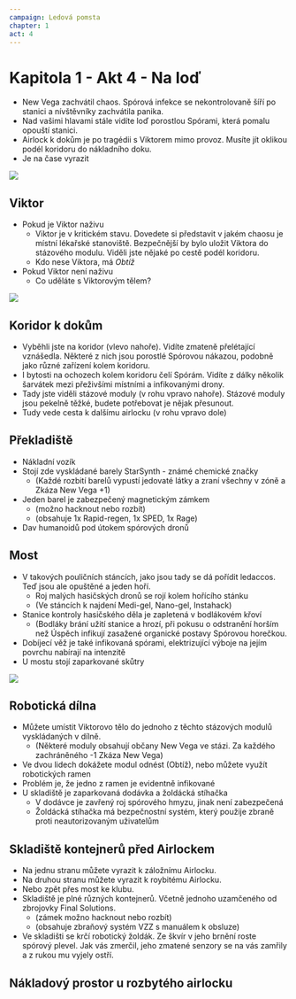 ```yaml
---
campaign: Ledová pomsta
chapter: 1
act: 4
---
```


# Kapitola 1 - Akt 4 - Na loď

-   New Vega zachvátil chaos. Spórová infekce se nekontrolovaně šíří po stanici a nívštěvníky zachvátila panika.
-   Nad vašimi hlavami stále vidíte loď porostlou Spórami, která pomalu opouští stanici.
-   Airlock k dokům je po tragédii s Viktorem mimo provoz. Musíte jít oklikou podél koridoru do nákladního doku.
-   Je na čase vyrazit

![](/LP/ScrattCZ_sci-fi_engineer_in_engineers_uniform_with_a_beard_and__d280e504-42d6-4a48-8fd0-6d5919feea53.png)

## Viktor

-   Pokud je Viktor naživu
    -   Viktor je v kritickém stavu. Dovedete si představit v jakém chaosu je místní lékařské stanoviště. Bezpečnější by bylo uložit Viktora do stázového modulu. Viděli jste nějaké po cestě podél koridoru.
    -   Kdo nese Viktora, má _Obtíž_
-   Pokud Viktor není naživu
    -   Co uděláte s Viktorovým tělem?

![](/LP/maps/New_Vega_Freeway.jpg)

## Koridor k dokům

-   Vyběhli jste na koridor (vlevo nahoře). Vidíte zmateně přelétající vznášedla. Některé z nich jsou porostlé Spórovou nákazou, podobně jako různé zařízení kolem koridoru.
-   I bytosti na ochozech kolem koridoru čelí Spórám. Vidíte z dálky několik šarvátek mezi přeživšími místními a infikovanými drony.
-   Tady jste viděli stázové moduly (v rohu vpravo nahoře). Stázové moduly jsou pekelně těžké, budete potřebovat je nějak přesunout.
-   Tudy vede cesta k dalšímu airlocku (v rohu vpravo dole)

<List>
    <Clock
        className="not-prose drop-shadow-md print:drop-shadow-none"
        size="US game"
        title="Viktor v kritickém stavu"
        current={0}
        total={6}
        threat="Viktor podlehnul svým zraněním"
        reward="Viktor je stabilizovaný"
    />
    <Clock
        className="not-prose drop-shadow-md print:drop-shadow-none"
        size="US game"
        title="Zkáza New Vega"
        current={0}
        total={4}
        threat="New Vega bylo pohlceno Spórami"
        reward="Spóry byly potlačeny"
    />
</List>

## Překladiště

-   Nákladní vozík
-   Stojí zde vyskládané barely StarSynth - známé chemické značky
    -   (Každé rozbití barelů vypustí jedovaté látky a zraní všechny v zóně a Zkáza New Vega +1)
-   Jeden barel je zabezpečený magnetickým zámkem
    -   (možno hacknout nebo rozbít)
    -   (obsahuje 1x Rapid-regen, 1x SPED, 1x Rage)
-   Dav humanoidů pod útokem spórových dronů

<List>
    <Asset
        icon="/LP/icons/syringe-2.png"
        title="Rapid-regen"
        effect="Vyléčí instantně všechna organická zranění. Regenerovaná tkáň může zmutovat (+1&nbsp;zkáza)"
        className="drop-shadow-md print:drop-shadow-none"
    />
    <Asset
        icon="/LP/icons/nose-spray.png"
        title="SPED"
        effect="+1 pohyb, znásobí doskokovou vzdálenost na 3 kola"
        className="drop-shadow-md print:drop-shadow-none"
    />
    <Asset
        icon="/LP/icons/syringe.png"
        title="Rage"
        effect="+1 efekt na akce síly a útoku na blízko na 3 kola"
        className="drop-shadow-md print:drop-shadow-none"
    />
    <Actor
        size="Trump"
        className="not-prose drop-shadow-md print:drop-shadow-none"
        imageUri="/LP/ScrattCZ_several_screaming_slender_6_feet_tall_feminine-looking_70707d8f-a4ff-474f-974a-608f4d82b3c9.png"
        name="Spórové sirény"
        occupation="Infikovaní obyvatelé vodního světa"
        notes="Akce: Nervy drásající křik - zóna: +1 Tíseň, Hryznutí - Zranění"
    />
    <Clock
        className="not-prose drop-shadow-md print:drop-shadow-none"
        size="US game"
        title="Odražení spórových sirén"
        current={0}
        total={6}
        threat="Zkáza New Vega +1"
        reward="Spóry byly potlačeny"
    />
</List>

## Most

-   V takových pouličních stáncích, jako jsou tady se dá pořídit ledaccos. Teď jsou ale opuštěné a jeden hoří.
    -   Roj malých hasičských dronů se rojí kolem hořícího stánku
    -   (Ve stáncích k najdení Medi-gel, Nano-gel, Instahack)
-   Stanice kontroly hasičského děla je zapletená v bodlákovém křoví
    -   (Bodláky brání užití stanice a hrozí, při pokusu o odstranění horším než Úspěch infikují zasažené organické postavy Spórovou horečkou.
-   Dobíjecí věž je také infikovaná spórami, elektrizující výboje na jejím povrchu nabírají na intenzitě
-   U mostu stojí zaparkované skůtry

<List>
    <Effect
        icon="thermometerHot"
        title="Spórová horečka"
        effect="+1 Teplota každé kolo, dokud se nevyléčí"
        className="drop-shadow-md print:drop-shadow-none"
    />
    <Actor
        size="Trump"
        className="not-prose drop-shadow-md print:drop-shadow-none"
        imageUri="/LP/sci-fi_electric_tesla_tower_spiky_cannon_charging_with_lightning_in_the_middle_of_space_station_corridor.jpg"
        name="Infikovaná dobíjecí věž"
        occupation={null}
        notes="Akce: 1 za 3 kola až 2 zóny daleko vyšle el.&nbsp;výboj do celé zóny zraňující Androidy za 2x&nbsp;Zranění a organiky za 2x&nbsp;Tíseň; Zásah na 1 kolo vyřadí vozidla; Odolná proti konvenčním zbraním"
    />
    <Actor
        name="Hasicí drony"
        size="US game"
        className="not-prose drop-shadow-md print:drop-shadow-none"
        imageUri="/LP/several_small_bulky_sci-fi_firefighting_drones_spraying_water_on_a_burning_cyberpunk_street_stall.jpg"
        occupation={null}
        notes="Akce: -1 Teplota všem v zóně ve které hoří; Zničení: +1&nbsp;Zkáza New Vega"
    />
    <Clock
        title="Vyřazení dobíjecí věže"
        className="not-prose drop-shadow-md print:drop-shadow-none"
        size="US game"
        current={0}
        total={6}
        threat="Zkáza New Vega&nbsp;+1"
        reward="2x Přetaktovávací baterie"
    />
    <Asset
        title="Přetaktovávací baterie"
        icon="/LP/icons/battery.png"
        effect="Jednorázově +2 efekt na akci pro Androidy"
        className="drop-shadow-md print:drop-shadow-none"
    />
    <Asset
        title="Medi-gel"
        icon="/LP/icons/injection.png"
        effect="-1&nbsp;organické Zranění"
        className="drop-shadow-md print:drop-shadow-none"
    />
    <Asset
        title="Nano-gel"
        icon="/LP/icons/tube.png"
        effect="-1&nbsp;mechanického Zranění"
        className="drop-shadow-md print:drop-shadow-none"
    />
    <Asset
        title="Instahack"
        icon="/LP/icons/gadget.png"
        effect="dočasné získání kontroly nad zařízením na 1 kolo"
        className="drop-shadow-md print:drop-shadow-none"
    />
</List>

<Player url="https://youtu.be/1gNjZSWP4Cw?t=46" controls height={100} />

![](/LP/ScrattCZ_long_sci-fi_box_with_a_male_bearded_engineers_body_lyi_d48bea17-95bf-4c62-9f86-d8262d20c340.png.png)

## Robotická dílna

-   Můžete umístit Viktorovo tělo do jednoho z těchto stázových modulů vyskládaných v dílně.
    -   (Některé moduly obsahují občany New Vega ve stázi. Za každého zachráněného -1&nbsp;Zkáza New Vega)
-   Ve dvou lidech dokážete modul odnést (Obtíž), nebo můžete využít robotických ramen
-   Problém je, že jedno z ramen je evidentně infikované
-   U skladiště je zaparkovaná dodávka a žoldácká stíhačka
    -   V dodávce je zavřený roj spórového hmyzu, jinak není zabezpečená
    -   Žoldácká stíhačka má bezpečnostní systém, který použije zbraně proti neautorizovaným uživatelům

<List>
    <Actor
        name="Infikované robotické rameno"
        size="US game"
        className="not-prose drop-shadow-md print:drop-shadow-none"
        imageUri="/LP/ScrattCZ_sci-fi_industrial_floor-mounted_robotic_arm_with_clamp_59d24f3a-44d0-4133-8141-09fc23307af6.png"
        occupation={null}
        notes="Akce: Chycení - Uvíznutí / komplikace, Drcení - 2x&nbsp;Zranění"
    />
    <Clock
        className="not-prose drop-shadow-md print:drop-shadow-none"
        size="US game"
        title="Vyřazení robotického ramena"
        current={0}
        total={6}
        reward="Robotická protéza"
    />
    <Actor
        name="Spórový roj"
        size="US game"
        className="not-prose drop-shadow-md print:drop-shadow-none"
        imageUri="/LP/alien-swarm.jpg"
        occupation={null}
        notes="Infikování spórami +1x&nbsp;Zkáza; Imunní na střelbu a útok na blízko. Slabí proti ohni a plošným útokům."
    />
</List>

## Skladiště kontejnerů před Airlockem

-   Na jednu stranu můžete vyrazit k záložnímu Airlocku.
-   Na druhou stranu můžete vyrazit k roybitému Airlocku.
-   Nebo zpět přes most ke klubu.
-   Skladiště je plné různých kontejnerů. Včetně jednoho uzamčeného od zbrojovky Final Solutions.
    -   (zámek možno hacknout nebo rozbít)
    -   (obsahuje zbraňový systém VZZ s manuálem k obsluze)
-   Ve skladišti se krčí robotický žoldák. Ze škvír v jeho brnění roste spórový plevel. Jak vás zmerčil, jeho zmatené senzory se na vás zamřily a z rukou mu vyjely ostří.

<List>
    <Actor
        name="Infikovaný robotický žoldák"
        size="Trump"
        className="not-prose drop-shadow-md print:drop-shadow-none"
        imageUri="/LP/ScrattCZ_futuristic_killer_military_robot_with_leaves_flowers_a_eb1a5d76-ca30-4811-a6d8-6fa94a15d1af.png"
        imagePosition="center 30%"
        occupation={null}
        notes="Akce: Plamenomet - 1x&nbsp;Zranění, +1&nbsp;Teplota, Zóna hoří (+1 Teplota všem v zóně na začátku tahu), Smršť ostří 2x/1x&nbsp;Zranění. Odolný proti střelbě a konvenčním zbraním na blízko."
    />
    <Clock
        className="not-prose drop-shadow-md print:drop-shadow-none"
        size="US game"
        title="Vyřazení žoldáka"
        current={0}
        total={8}
        threat="Zkáza New Vega&nbsp;+1"
        reward="1x Přetaktovávací baterie, 1x&nbsp;Plamenometná paže"
    />
    <Asset
        icon="/LP/icons/flamethrower-arm.jpg"
        title="Plamenometná paže"
        effect="1x&nbsp;Zranění, Zapálení zóny. +1&nbsp;Zkáza při instalaci (+1&nbsp;Teplota při použití, +2&nbsp;Zranění při odinstalaci)"
        imagePosition
        className="drop-shadow-md print:drop-shadow-none"
    />
    <Asset
        title="Přetaktovávací baterie"
        icon="/LP/icons/battery.png"
        effect="Jednorázově +2 efekt na akci pro Androidy"
        className="drop-shadow-md print:drop-shadow-none"
    />
    <Asset
        title="VZZ"
        icon="/LP/icons/bfg.png"
        effect="Obrovská zbraň: 1 kolo absorbuje veškeré teplo ze zóny, v příštím kole přinese zkázu."
        className="drop-shadow-md print:drop-shadow-none"
    />
</List>

## Nákladový prostor u rozbytého airlocku

<List>
    <Actor
        name="Infikované robotické rameno"
        size="US game"
        className="not-prose drop-shadow-md print:drop-shadow-none"
        imageUri="/LP/ScrattCZ_sci-fi_industrial_floor-mounted_robotic_arm_with_clamp_59d24f3a-44d0-4133-8141-09fc23307af6.png"
        occupation={null}
        notes="Akce: Vrhání šrotu - 2x&nbsp;Zranění na vzdálenost až 2&nbsp;zóny, Odhození - 1x&nbsp;Tíseň a odhození až 2&nbsp;zóny daleko"
    />
    <Clock
        className="not-prose drop-shadow-md print:drop-shadow-none"
        size="US game"
        title="Vyřazení robotického ramena"
        current={0}
        total={6}
        reward="Zaměřovací oční implantát"
    />
    <Asset
        title="Zaměřovací oční implantát"
        effect="+1 Efekt na akce střelby a vrhu, kde je důležitá přesnost. +1 Zkáza."
        icon="/LP/targeting-implant.png"
        className="drop-shadow-md print:drop-shadow-none"
    />
</List>
